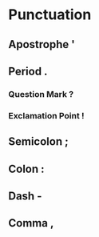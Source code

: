 # Punctuation

## Apostrophe '

## Period .

### Question Mark ?

### Exclamation Point !

## Semicolon ;

## Colon :

## Dash -

## Comma ,

